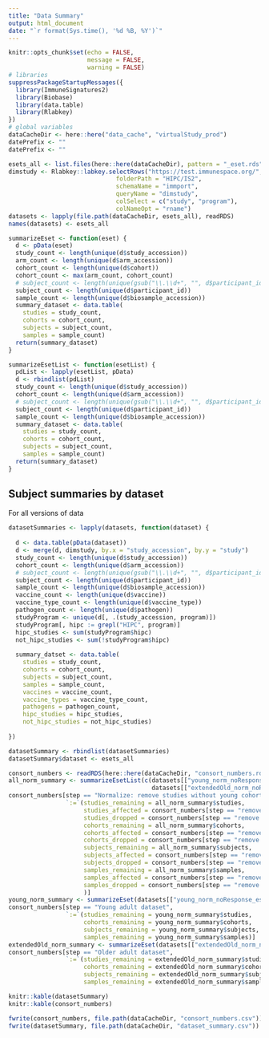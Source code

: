 ```yaml
---
title: "Data Summary"
output: html_document
date: "`r format(Sys.time(), '%d %B, %Y')`"
---
```


```r
knitr::opts_chunk$set(echo = FALSE, 
                      message = FALSE,
                      warning = FALSE)
# libraries
suppressPackageStartupMessages({
  library(ImmuneSignatures2)
  library(Biobase)
  library(data.table)
  library(Rlabkey)
})
# global variables
dataCacheDir <- here::here("data_cache", "virtualStudy_prod")
datePrefix <- ""
datePrefix <- ""
```

```r
esets_all <- list.files(here::here(dataCacheDir), pattern = "_eset.rds")
dimstudy <- Rlabkey::labkey.selectRows("https://test.immunespace.org/", 
                              folderPath = "HIPC/IS2", 
                              schemaName = "immport", 
                              queryName = "dimstudy", 
                              colSelect = c("study", "program"),
                              colNameOpt = "rname")
datasets <- lapply(file.path(dataCacheDir, esets_all), readRDS)
names(datasets) <- esets_all
```

```r

summarizeEset <- function(eset) {
  d <- pData(eset)
  study_count <- length(unique(d$study_accession))
  arm_count <- length(unique(d$arm_accession))
  cohort_count <- length(unique(d$cohort))
  cohort_count <- max(arm_count, cohort_count)
  # subject_count <- length(unique(gsub("\\.\\d+", "", d$participant_id)))
  subject_count <- length(unique(d$participant_id))
  sample_count <- length(unique(d$biosample_accession))
  summary_dataset <- data.table(
    studies = study_count,
    cohorts = cohort_count, 
    subjects = subject_count, 
    samples = sample_count)
  return(summary_dataset)
}

summarizeEsetList <- function(esetList) {
  pdList <- lapply(esetList, pData)
  d <- rbindlist(pdList)
  study_count <- length(unique(d$study_accession))
  cohort_count <- length(unique(d$arm_accession))
  # subject_count <- length(unique(gsub("\\.\\d+", "", d$participant_id)))
  subject_count <- length(unique(d$participant_id))
  sample_count <- length(unique(d$biosample_accession))
  summary_dataset <- data.table(
    studies = study_count,
    cohorts = cohort_count, 
    subjects = subject_count, 
    samples = sample_count)
  return(summary_dataset)
}
```

## Subject summaries by dataset

For all versions of data


```r

datasetSummaries <- lapply(datasets, function(dataset) {
  
  d <- data.table(pData(dataset))
  d <- merge(d, dimstudy, by.x = "study_accession", by.y = "study")
  study_count <- length(unique(d$study_accession))
  cohort_count <- length(unique(d$arm_accession))
  # subject_count <- length(unique(gsub("\\.\\d+", "", d$participant_id)))
  subject_count <- length(unique(d$participant_id))
  sample_count <- length(unique(d$biosample_accession))
  vaccine_count <- length(unique(d$vaccine))
  vaccine_type_count <- length(unique(d$vaccine_type))
  pathogen_count <- length(unique(d$pathogen))
  studyProgram <- unique(d[, .(study_accession, program)])
  studyProgram[, hipc := grepl("HIPC", program)]
  hipc_studies <- sum(studyProgram$hipc)
  not_hipc_studies <- sum(!studyProgram$hipc)
  
  summary_datset <- data.table(
    studies = study_count, 
    cohorts = cohort_count, 
    subjects = subject_count, 
    samples = sample_count,
    vaccines = vaccine_count, 
    vaccine_types = vaccine_type_count,
    pathogens = pathogen_count,
    hipc_studies = hipc_studies,
    not_hipc_studies = not_hipc_studies)
  
})

datasetSummary <- rbindlist(datasetSummaries)
datasetSummary$dataset <- esets_all

consort_numbers <- readRDS(here::here(dataCacheDir, "consort_numbers.rds"))
all_norm_summary <- summarizeEsetList(c(datasets[["young_norm_noResponse_eset.rds"]], 
                                        datasets[["extendedOld_norm_noResponse_eset.rds"]]))
consort_numbers[step == "Normalize: remove studies without young cohort", 
                `:=`(studies_remaining = all_norm_summary$studies,
                     studies_affected = consort_numbers[step == "remove subjects without baseline"]$studies_remaining - all_norm_summary$studies,
                     studies_dropped = consort_numbers[step == "remove subjects without baseline"]$studies_remaining - all_norm_summary$studies,
                     cohorts_remaining = all_norm_summary$cohorts,
                     cohorts_affected = consort_numbers[step == "remove subjects without baseline"]$cohorts_remaining - all_norm_summary$cohorts,
                     cohorts_dropped = consort_numbers[step == "remove subjects without baseline"]$cohorts_remaining - all_norm_summary$cohorts,
                     subjects_remaining = all_norm_summary$subjects,
                     subjects_affected = consort_numbers[step == "remove subjects without baseline"]$subjects_remaining - all_norm_summary$subjects,
                     subjects_dropped = consort_numbers[step == "remove subjects without baseline"]$subjects_remaining - all_norm_summary$subjects,
                     samples_remaining = all_norm_summary$samples,
                     samples_affected = consort_numbers[step == "remove subjects without baseline"]$samples_remaining - all_norm_summary$samples,
                     samples_dropped = consort_numbers[step == "remove subjects without baseline"]$samples_remaining - all_norm_summary$samples
                     )]
young_norm_summary <- summarizeEset(datasets[["young_norm_noResponse_eset.rds"]])
consort_numbers[step == "Young adult dataset",
                `:=`(studies_remaining = young_norm_summary$studies,
                     cohorts_remaining = young_norm_summary$cohorts,
                     subjects_remaining = young_norm_summary$subjects,
                     samples_remaining = young_norm_summary$samples)]
extendedOld_norm_summary <- summarizeEset(datasets[["extendedOld_norm_noResponse_eset.rds"]])
consort_numbers[step == "Older adult dataset",
                `:=`(studies_remaining = extendedOld_norm_summary$studies,
                     cohorts_remaining = extendedOld_norm_summary$cohorts,
                     subjects_remaining = extendedOld_norm_summary$subjects,
                     samples_remaining = extendedOld_norm_summary$samples)]

knitr::kable(datasetSummary)
knitr::kable(consort_numbers)

fwrite(consort_numbers, file.path(dataCacheDir, "consort_numbers.csv"))
fwrite(datasetSummary, file.path(dataCacheDir, "dataset_summary.csv"))
```
